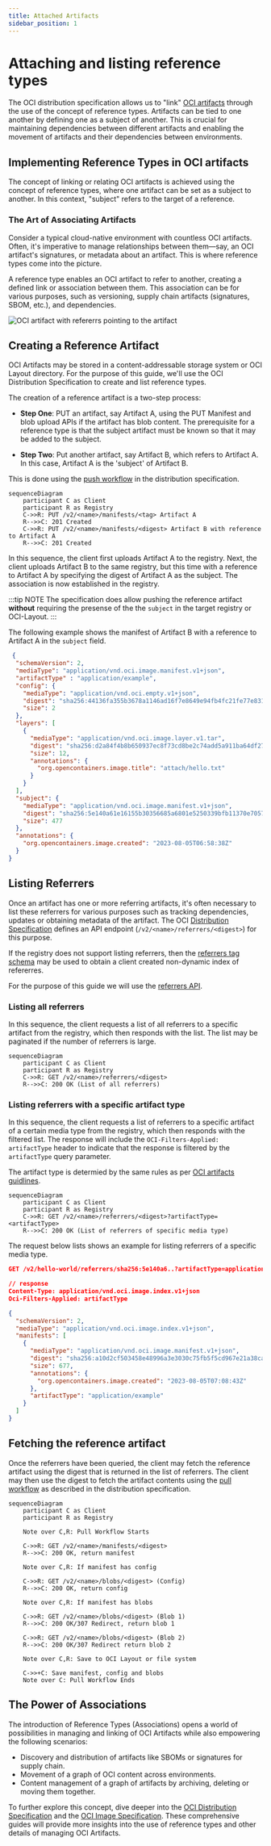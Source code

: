 ```yaml
---
title: Attached Artifacts
sidebar_position: 1
---
```


# Attaching and listing reference types

The OCI distribution specification allows us to "link" [OCI artifacts](artifact.mdx)
through the use of the concept of reference types.
Artifacts can be tied to one another by defining one as a subject of another.
This is crucial for maintaining dependencies between different artifacts and
enabling the movement of artifacts and their dependencies between environments.

## Implementing Reference Types in OCI artifacts

The concept of linking or relating OCI artifacts is achieved using the concept
of reference types, where one artifact can be set as a subject to another.
In this context, "subject" refers to the target of a reference.

### The Art of Associating Artifacts

Consider a typical cloud-native environment with countless OCI artifacts.
Often, it's imperative to manage relationships between them—say, an OCI artifact's
signatures, or metadata about an artifact. This is where reference types come into the picture.

A reference type enables an OCI artifact to refer to another, creating a defined
link or association between them. This association can be for various purposes,
such as versioning, supply chain artifacts (signatures, SBOM, etc.), and dependencies.

![OCI artifact with refererrs pointing to the artifact](/img/concepts/reftypes.png)

## Creating a Reference Artifact

OCI Artifacts may be stored in a content-addressable storage system or OCI Layout directory.
For the purpose of this guide, we'll use the OCI Distribution Specification to
create and list reference types.

The creation of a reference artifact is a two-step process:

- **Step One**: PUT an artifact, say Artifact A, using the PUT Manifest and
blob upload APIs if the artifact has blob content. The prerequisite for a reference 
type is that the subject artifact must be known so that it may be added to the subject.

- **Step Two**: Put another artifact, say Artifact B, which refers to Artifact A.
In this case, Artifact A is the 'subject' of Artifact B.

This is done using the [push workflow][push-workflow] in the distribution specification.

```mermaid
sequenceDiagram
    participant C as Client
    participant R as Registry
    C->>R: PUT /v2/<name>/manifests/<tag> Artifact A
    R-->>C: 201 Created
    C->>R: PUT /v2/<name>/manifests/<digest> Artifact B with reference to Artifact A
    R-->>C: 201 Created
```

In this sequence, the client first uploads Artifact A to the registry.
Next, the client uploads Artifact B to the same registry, but this time with a
reference to Artifact A by specifying the digest of Artifact A as the subject.
The association is now established in the registry.

:::tip NOTE
The specification does allow  pushing the reference artifact **without** requiring 
the presense of the the `subject` in the target registry or OCI-Layout. 
:::

The following example shows the manifest of Artifact B with a reference to Artifact A 
in the `subject` field.

```json
 {
  "schemaVersion": 2,
  "mediaType": "application/vnd.oci.image.manifest.v1+json",
  "artifactType" : "application/example",
  "config": {
    "mediaType": "application/vnd.oci.empty.v1+json",
    "digest": "sha256:44136fa355b3678a1146ad16f7e8649e94fb4fc21fe77e8310c060f61caaff8a",
    "size": 2
  },
  "layers": [
    {
      "mediaType": "application/vnd.oci.image.layer.v1.tar",
      "digest": "sha256:d2a84f4b8b650937ec8f73cd8be2c74add5a911ba64df27458ed8229da804a26",
      "size": 12,
      "annotations": {
        "org.opencontainers.image.title": "attach/hello.txt"
      }
    }
  ],
  "subject": {
    "mediaType": "application/vnd.oci.image.manifest.v1+json",
    "digest": "sha256:5e140a61e16155b30356685a6801e5250339bfb11370e70573d28d4ff2dc89cf",
    "size": 477
  },
  "annotations": {
    "org.opencontainers.image.created": "2023-08-05T06:58:38Z"
  }
}
```

## Listing Referrers

Once an artifact has one or more referring artifacts, it's often necessary to
list these referrers for various purposes such as tracking dependencies, updates
or obtaining metadata of the artifact.
The OCI [Distribution Specification][listing-referrers] defines an API endpoint
(`/v2/<name>/referrers/<digest>`) for this purpose.

If the registry does not support listing referrers, then the [referrers tag schema][tag-schema]
may be used to obtain a client created non-dynamic index of refererres.

For the purpose of this guide we will use the [referrers API][listing-referrers].

### Listing all referrers

In this sequence, the client requests a list of all referrers to a specific artifact
from the registry, which then responds with the list.
The list may be paginated if the number of referrers is large.

```mermaid
sequenceDiagram
    participant C as Client
    participant R as Registry
    C->>R: GET /v2/<name>/referrers/<digest>
    R-->>C: 200 OK (List of all referrers)
```

### Listing referrers with a specific artifact type

In this sequence, the client requests a list of referrers to a specific artifact
of a certain media type from the registry, which then responds with the filtered list.
The response will include the `OCI-Filters-Applied: artifactType` header to indicate
that the response is filtered by the `artifactType` query parameter.

The artifact type is determied by the same rules as per 
[OCI artifacts guidlines](artifact.mdx#determining-the-artifact-type).

```mermaid
sequenceDiagram
    participant C as Client
    participant R as Registry
    C->>R: GET /v2/<name>/referrers/<digest>?artifactType=<artifactType>
    R-->>C: 200 OK (List of referrers of specific media type)
```

The request below lists shows an example for listing referrers of a specific media type.

```json
GET /v2/hello-world/referrers/sha256:5e140a6..?artifactType=application%2Fexample HTTP/1.1

// response
Content-Type: application/vnd.oci.image.index.v1+json
Oci-Filters-Applied: artifactType

{
  "schemaVersion": 2,
  "mediaType": "application/vnd.oci.image.index.v1+json",
  "manifests": [
    {
      "mediaType": "application/vnd.oci.image.manifest.v1+json",
      "digest": "sha256:a10d2cf503458e48996a3e3030c75fb5f5cd967e21a38ca69ce6c1e1dee5fd27",
      "size": 677,
      "annotations": {
        "org.opencontainers.image.created": "2023-08-05T07:08:43Z"
      },
      "artifactType": "application/example"
    }
  ]
}
```

## Fetching the reference artifact

Once the referrers have been queried, the client may fetch the reference artifact
using the digest that is returned in the list of referrers.
The client may then use the digest to fetch the artifact contents using the
[pull workflow][pull-workflow] as described in the distribution specification.

```mermaid
sequenceDiagram
    participant C as Client
    participant R as Registry

    Note over C,R: Pull Workflow Starts

    C->>R: GET /v2/<name>/manifests/<digest>
    R-->>C: 200 OK, return manifest

    Note over C,R: If manifest has config

    C->>R: GET /v2/<name>/blobs/<digest> (Config)
    R-->>C: 200 OK, return config

    Note over C,R: If manifest has blobs

    C->>R: GET /v2/<name>/blobs/<digest> (Blob 1)
    R-->>C: 200 OK/307 Redirect, return blob 1

    C->>R: GET /v2/<name>/blobs/<digest> (Blob 2)
    R-->>C: 200 OK/307 Redirect return blob 2

    Note over C,R: Save to OCI Layout or file system

    C->>+C: Save manifest, config and blobs 
    Note over C: Pull Workflow Ends
```

## The Power of Associations

The introduction of Reference Types (Associations) opens a world of possibilities in
managing and linking of OCI Artifacts while also empowering the following scenarios: 

- Discovery and distribution of artifacts like SBOMs or signatures for supply chain. 
- Movement of a graph of OCI content across environments. 
- Content management of a graph of artifacts by archiving, deleting or moving them 
together.

To further explore this concept, dive deeper into the 
[OCI Distribution Specification][distribution-spec] and the [OCI Image Specification][image-spec].
These comprehensive guides will provide more insights into the use of 
reference types and other details of managing OCI Artifacts.

[listing-referrers]: https://github.com/opencontainers/distribution-spec/blob/v1.1.0-rc3/spec.md#listing-referrers
[pull-workflow]: https://github.com/opencontainers/distribution-spec/blob/v1.1.0-rc3/spec.md#pull
[push-workflow]: https://github.com/opencontainers/distribution-spec/blob/v1.1.0-rc3/spec.md#push
[tag-schema]: https://github.com/opencontainers/distribution-spec/blob/v1.1.0-rc3/spec.md#referrers-tag-schema
[distribution-spec]: https://github.com/opencontainers/distribution-spec/blob/v1.1.0-rc3/spec.md
[image-spec]: https://github.com/opencontainers/image-spec/blob/v1.1.0-rc4/spec.md